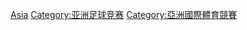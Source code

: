 [[Category:各大洲國際足球賽事|Asia]]
[[Category:亚洲足球竞赛|Category:亚洲足球竞赛]]
[[Category:亞洲國際體育競賽|Category:亞洲國際體育競賽]]